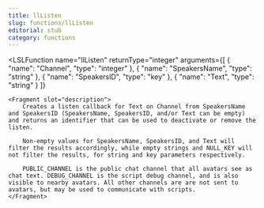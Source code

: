 ```yaml
---
title: llListen
slug: functions/llListen
editorial: stub
category: functions
---
```


<LSLFunction
	name="llListen"
	returnType="integer"
	arguments={[
	{
		"name": "Channel",
		"type": "integer"
	},
	{
		"name": "SpeakersName",
		"type": "string"
	},
	{
		"name": "SpeakersID",
		"type": "key"
	},
	{
		"name": "Text",
		"type": "string"
	}
]}
>
	<Fragment slot="description">
		Creates a listen callback for Text on Channel from SpeakersName and SpeakersID (SpeakersName, SpeakersID, and/or Text can be empty) and returns an identifier that can be used to deactivate or remove the listen.
		
		Non-empty values for SpeakersName, SpeakersID, and Text will filter the results accordingly, while empty strings and NULL_KEY will not filter the results, for string and key parameters respectively.
		
		PUBLIC_CHANNEL is the public chat channel that all avatars see as chat text. DEBUG_CHANNEL is the script debug channel, and is also visible to nearby avatars. All other channels are are not sent to avatars, but may be used to communicate with scripts.
	</Fragment>
</LSLFunction>
